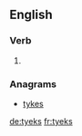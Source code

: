 ==English==

===Verb===
{{head|en}}

# {{qualifier|Geordie}} {{en-third-person singular of|tyek}}

===Anagrams===
* [[tykes#English|tykes]]

[[de:tyeks]]
[[fr:tyeks]]